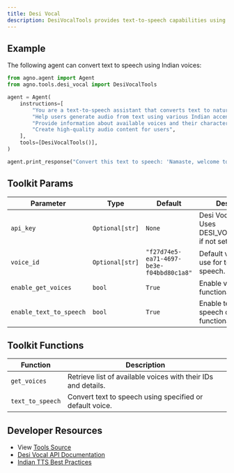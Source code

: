 ```yaml
---
title: Desi Vocal
description: DesiVocalTools provides text-to-speech capabilities using Indian voices through the Desi Vocal API.
---
```



## Example

The following agent can convert text to speech using Indian voices:

```python
from agno.agent import Agent
from agno.tools.desi_vocal import DesiVocalTools

agent = Agent(
    instructions=[
        "You are a text-to-speech assistant that converts text to natural Indian voices",
        "Help users generate audio from text using various Indian accents and languages",
        "Provide information about available voices and their characteristics",
        "Create high-quality audio content for users",
    ],
    tools=[DesiVocalTools()],
)

agent.print_response("Convert this text to speech: 'Namaste, welcome to our service'", stream=True)
```

## Toolkit Params

| Parameter              | Type                | Default                                  | Description                                                    |
| ---------------------- | ------------------- | ---------------------------------------- | -------------------------------------------------------------- |
| `api_key`              | `Optional[str]`     | `None`                                   | Desi Vocal API key. Uses DESI_VOCAL_API_KEY if not set.      |
| `voice_id`             | `Optional[str]`     | `"f27d74e5-ea71-4697-be3e-f04bbd80c1a8"` | Default voice ID to use for text-to-speech.                 |
| `enable_get_voices`    | `bool`              | `True`                                   | Enable voice listing functionality.                          |
| `enable_text_to_speech`| `bool`              | `True`                                   | Enable text-to-speech conversion functionality.             |

## Toolkit Functions

| Function         | Description                                                      |
| ---------------- | ---------------------------------------------------------------- |
| `get_voices`     | Retrieve list of available voices with their IDs and details.   |
| `text_to_speech` | Convert text to speech using specified or default voice.        |


## Developer Resources

- View [Tools Source](https://github.com/agno-agi/agno/blob/main/libs/agno/agno/tools/desi_vocal.py)
- [Desi Vocal API Documentation](https://desivocal.com/docs)
- [Indian TTS Best Practices](https://desivocal.com/best-practices)

